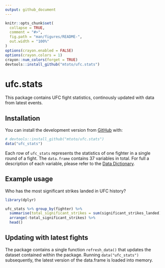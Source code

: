 ```yaml
---
output: github_document
---
```


<!-- README.md is generated from README.Rmd. Please edit that file -->

```r
knitr::opts_chunk$set(
  collapse = TRUE,
  comment = "#>",
  fig.path = "man/figures/README-",
  out.width = "100%"
)
options(crayon.enabled = FALSE)
options(crayon.colors = 1)
crayon::num_colors(forget = TRUE)
devtools::install_github("mtoto/ufc.stats")
```
# ufc.stats

This package contains UFC fight statistics, continously updated with data from latest events. 

## Installation 

You can install the development version from [GitHub](https://github.com/) with:

``` r
# devtools::install_github("mtoto/ufc.stats")
data("ufc_stats")
```

Each row of `ufc_stats` represents the statistics of one fighter in a single round of a fight. The `data.frame` contains 37 variables in total. For full a description of each variable, please refer to the [Data Dictionary](http://tamaszilagyi.com/ufc.stats/articles/data-dictionary.html).

## Example usage

Who has the most significant strikes landed in UFC history?

```r
library(dplyr)

ufc_stats %>% group_by(fighter) %>%
  summarise(total_significant_strikes = sum(significant_strikes_landed)) %>%
  arrange(-total_significant_strikes) %>%
  head()
```

## Updating with latest fights

The package contains a single function `refresh_data()` that updates the dataset contained within the package. Running `data("ufc_stats")` subsequently, the latest version of the data.frame is loaded into memory.
